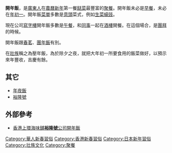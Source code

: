 '''開年飯'''，是[[廣東人|廣東人]]在[[農曆|農曆]][[新年|新年]]第一餐[[餸|餸]][[菜|菜]]最豐富的[[聚餐|聚餐]]。開年飯未必是[[早餐|早餐]]，未必在[[年初一|年初一]]。開年飯[[菜單|菜單]]多數是[[意頭|意頭]]菜式，例如[[生菜|生菜]][[蠔豉|蠔豉]]。

現在公司[[寫字樓|寫字樓]]開年飯多數是[[午餐|午餐]]，和[[同事|同事]]一起在[[酒樓|酒樓]]開餐。在這個場合，是[[團拜|團拜]]的時候。

開年飯跟[[春茗|春茗]]、[[團年飯|團年飯]]有別。

在[[壯族|壯族]]稱之為壓年飯，為於除夕之夜，就把大年初一所要食用的飯菜做好，以預示來年豐收，吉慶有餘。 

==其它==
*[[年夜飯|年夜飯]]
*[[裕隆號|裕隆號]]

== 外部參考 ==
* [https://web.archive.org/web/20110208031414/http://news.sina.com.hk/news/3/1/1/2004989/1.html 香港上環海味舖'''裕隆號'''公司開年飯]

{{food-stub}}

[[Category:華人新春習俗|Category:華人新春習俗]]
[[Category:香港新春習俗|Category:香港新春習俗]]
[[Category:日本新年習俗|Category:日本新年習俗]]
[[Category:壮族文化|Category:壮族文化]]
[[Category:聚餐|Category:聚餐]]
